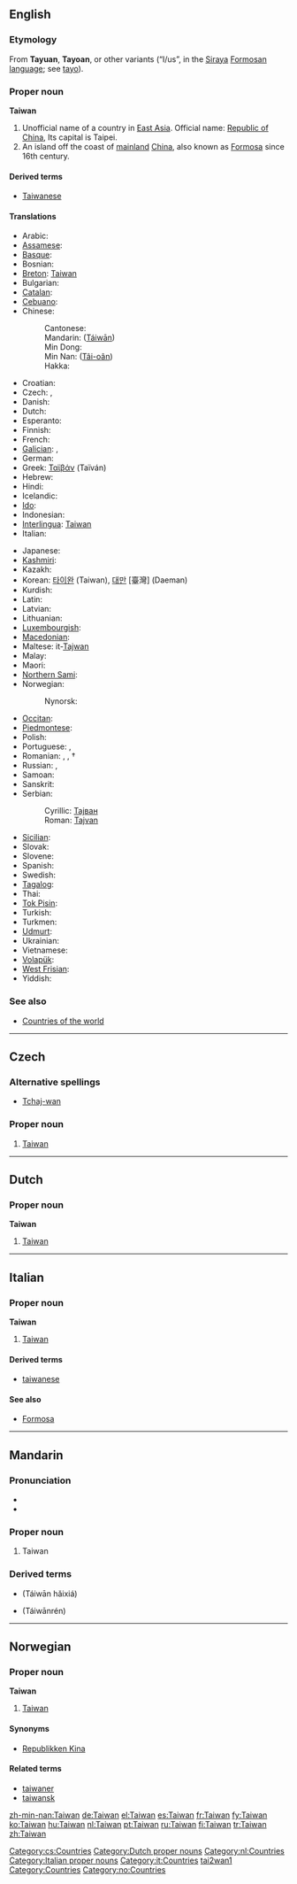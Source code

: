 {{see|Taiwán}}
==English==

===Etymology===
From '''Tayuan''', '''Tayoan''', or other variants (“I/us”, in the [[w:Siraya people|Siraya]] [[w:Formosan languages|Formosan language]]; see [[tayo]]).

===Proper noun===
{{wikipedia}}
'''Taiwan'''

# Unofficial name of a country in [[East Asia]]. Official name: [[Republic of China]], Its capital is Taipei.
# An island off the coast of [[mainland]] [[China]], also known as [[Formosa]] since 16th century.

====Derived terms====
* [[Taiwanese]]

====Translations====
{{top}}
* Arabic: {{t|ar|تايوان}}
* [[Assamese]]: {{t|as|টাইৱান}}
* [[Basque]]: {{t|eu|Taiwan}}
* Bosnian: {{t-|bs|Tajvan|m}}
* [[Breton]]: [[#Breton|Taiwan]]
* Bulgarian: {{t|bg|Тайван}}
* [[Catalan]]: {{t|ca|Taiwan}}
* [[Cebuano]]: {{t|ceb|Taiwan}}
* Chinese:
*: Cantonese: {{t|zh-yue|台灣}}
*: Mandarin: {{zh-ts|[[臺灣]] or [[台灣]]|[[台湾]]}} ([[Táiwān]])
*: Min Dong: {{t|cdo|Dài-uăng}}
*: Min Nan: {{zh-ts|[[臺灣]] or [[台灣]]|[[台湾]]}} ([[Tâi-oân]])
*: Hakka: {{t|hak|Thòi-vàn}}
* Croatian: {{t-|hr|Tajvan|m}}
* Czech: {{t-|cs|Tchaj-wan|m}}, {{t-|cs|Taiwan|m}}
* Danish: {{t-|da|Taiwan}}
* Dutch: {{t-|nl|Taiwan}}
* Esperanto: {{t|eo|Tajvano}}
* Finnish: {{t+|fi|Taiwan}}
* French: {{t+|fr|Taïwan|f}}
* [[Galician]]: {{t|gl|Taiwan}}, {{t|gl|Taiwán}}
* German: {{t+|de|Taiwan}}
* Greek: [[Ταϊβάν]] (Taïván) {{f}}
* Hebrew: {{t|he|הרפובליקה הסינית}}
* Hindi: {{t|hi|ताइवान}}
* Icelandic: {{t|is|Tævan}}
* [[Ido]]: {{t|io|Taiwan}}
* Indonesian: {{t-|id|Taiwan|xs=Indonesian}}
* [[Interlingua]]: [[#Interlingua|Taiwan]]
* Italian: {{t-|it|Taiwan}}
{{mid}}
* Japanese: {{t|ja|台湾|tr=[[たいわん]], Taiwan|sc=Jpan}}
* [[Kashmiri]]: {{t|ks|तैवान}}
* Kazakh: {{t|kk|Тайуан}}
* Korean: [[타이완]] (Taiwan), [[대만]] [臺灣] (Daeman)
* Kurdish: {{t|ku|Taywan}}
* Latin: {{t|la|Taivania}}
* Latvian: {{t|lv|Taivāna}}
* Lithuanian: {{t|lt|Taivanas}}
* [[Luxembourgish]]: {{t|lb|Taiwan}}
* [[Macedonian]]: {{t|mk|Тајван}}
* Maltese: it-[[Tajwan]]
* Malay: {{t|ms|Taiwan}}
* Maori: {{t|mi|Taiwana}}
* [[Northern Sami]]: {{t|se|Taiwan}}
* Norwegian: {{t-|no|Taiwan}}
*: Nynorsk: {{t|nn|Taiwan}}
* [[Occitan]]: {{t|oc|Taiwan}}
* [[Piedmontese]]: {{t|pms|Taiwan}}
* Polish: {{t|pl|Tajwan}}
* Portuguese: {{t+|pt|Taiwan|f}}, {{t+|pt|Formosa|f}}
* Romanian: {{t|ro|Taivan}}, {{t|ro|Taiwan|n}}, {{t|ro|Formosaf|f}} †
* Russian: {{t|ru|Тайвань|m|tr=Tajván’|sc=Cyrl}}, {{t|ru|Формоза|f|tr=Formóza|sc=Cyrl}}
* Samoan: {{t|sm|Tailani}}
* Sanskrit: {{t|sa|तैवान}}
* Serbian:
*: Cyrillic: [[Тајван#Serbian|Тајван]] {{m}}
*: Roman: [[Tajvan#Serbian|Tajvan]] {{m}}
* [[Sicilian]]: {{t|scn|Taiwan}}
* Slovak: {{t|sk|Taiwan}}
* Slovene: {{t|sl|Tajvan}}
* Spanish: {{t|es|Taiwán}}
* Swedish: {{t-|sv|Taiwan}}
* [[Tagalog]]: {{t|tl|Taiwan}}
* Thai: {{t|th|ไต้หวัน}}
* [[Tok Pisin]]: {{t|tpi|Taiwan}}
* Turkish: {{t|tr|Tayvan|sc=Thai}}
* Turkmen: {{t|tk|Taýwan}}
* [[Udmurt]]: {{t|udm|Тайвань}}
* Ukrainian: {{uk|Тайвань}}
* Vietnamese: {{t|vi|Đài Loan}}
* [[Volapük]]: {{t|vo|Tayvän}}
* [[West Frisian]]: {{t|fy|Taiwan}}
* Yiddish: {{t|yi|טייוואן}}
{{bottom}}

===See also===
* [[Appendix:Countries of the world|Countries of the world]]

----

==Czech==

===Alternative spellings===
* [[Tchaj-wan]]

===Proper noun===
{{cs-proper noun|g=m}}

# [[#English|Taiwan]]

[[Category:cs:Countries]]

----

==Dutch==

===Proper noun===
'''Taiwan'''

# [[#English|Taiwan]]

[[Category:Dutch proper nouns]]
[[Category:nl:Countries]]

----

==Italian==
{{wikipedia|lang=it}}

===Proper noun===
'''Taiwan''' {{m}}

# [[#English|Taiwan]]

====Derived terms====
* [[taiwanese]]

====See also====
* [[Formosa#Italian|Formosa]]

[[Category:Italian proper nouns]]
[[Category:it:Countries]]

----

==Mandarin==
{{zh-forms|[[台湾]]|[[臺灣]] or [[台灣]]}}

===Pronunciation===
* {{audio|Zh-Taiwan.ogg|audio}}
* {{IPA|[ tʰai˧˥uan˥˥ ]}}

===Proper noun===
{{cmn-noun|p|pin=Táiwān|pint=tai2wan1|tra=[[臺灣]] or [[台灣]]|sim=台湾}}

# Taiwan

===Derived terms===
* {{zh-ts|台灣海峽|台湾海峡}} (Táiwān hǎixiá)
* {{zh-ts|台灣人|台湾人}} (Táiwānrén)

[[Category:Mandarin entries with audio links|tai2wan1]]

----

==Norwegian==

===Proper noun===
'''Taiwan'''

# [[#English|Taiwan]]

====Synonyms====
* [[Republikken Kina]]

====Related terms====
* [[taiwaner]]
* [[taiwansk]]

[[Category:Countries]]
[[Category:no:Countries]]

[[zh-min-nan:Taiwan]]
[[de:Taiwan]]
[[el:Taiwan]]
[[es:Taiwan]]
[[fr:Taiwan]]
[[fy:Taiwan]]
[[ko:Taiwan]]
[[hu:Taiwan]]
[[nl:Taiwan]]
[[pt:Taiwan]]
[[ru:Taiwan]]
[[fi:Taiwan]]
[[tr:Taiwan]]
[[zh:Taiwan]]